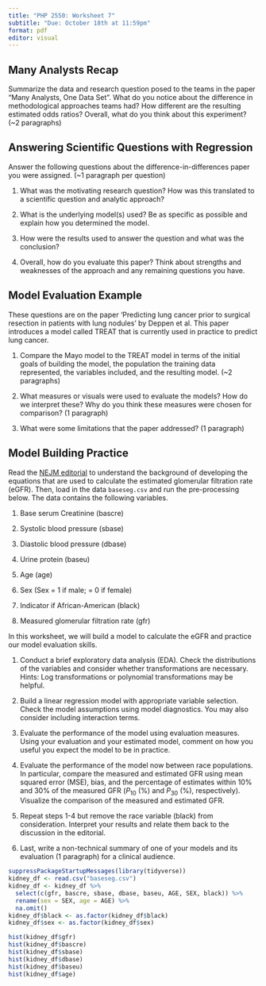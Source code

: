```yaml
---
title: "PHP 2550: Worksheet 7"
subtitle: "Due: October 18th at 11:59pm"
format: pdf
editor: visual
---
```


## Many Analysts Recap

Summarize the data and research question posed to the teams in the paper "Many Analysts, One Data Set". What do you notice about the difference in methodological approaches teams had? How different are the resulting estimated odds ratios? Overall, what do you think about this experiment? (\~2 paragraphs)

## Answering Scientific Questions with Regression

Answer the following questions about the difference-in-differences paper you were assigned. (\~1 paragraph per question)

1.  What was the motivating research question? How was this translated to a scientific question and analytic approach?

2.  What is the underlying model(s) used? Be as specific as possible and explain how you determined the model.

3.  How were the results used to answer the question and what was the conclusion?

4.  Overall, how do you evaluate this paper? Think about strengths and weaknesses of the approach and any remaining questions you have.

## Model Evaluation Example

These questions are on the paper 'Predicting lung cancer prior to surgical resection in patients with lung nodules' by Deppen et al. This paper introduces a model called TREAT that is currently used in practice to predict lung cancer.

1.  Compare the Mayo model to the TREAT model in terms of the initial goals of building the model, the population the training data represented, the variables included, and the resulting model. (\~2 paragraphs)

2.  What measures or visuals were used to evaluate the models? How do we interpret these? Why do you think these measures were chosen for comparison? (1 paragraph)

3.  What were some limitations that the paper addressed? (1 paragraph)

## Model Building Practice

Read the [NEJM editorial](https://www.nejm.org/doi/full/10.1056/NEJMe2114918) to understand the background of developing the equations that are used to calculate the estimated glomerular filtration rate (eGFR). Then, load in the data `baseseg.csv` and run the pre-processing below. The data contains the following variables.

1.  Base serum Creatinine (bascre)

2.  Systolic blood pressure (sbase)

3.  Diastolic blood pressure (dbase)

4.  Urine protein (baseu)

5.  Age (age)

6.  Sex (Sex = 1 if male; = 0 if female)

7.  Indicator if African-American (black)

8.  Measured glomerular filtration rate (gfr)

In this worksheet, we will build a model to calculate the eGFR and practice our model evaluation skills.

1.  Conduct a brief exploratory data analysis (EDA). Check the distributions of the variables and consider whether transformations are necessary. Hints: Log transformations or polynomial transformations may be helpful.

2.  Build a linear regression model with appropriate variable selection. Check the model assumptions using model diagnostics. You may also consider including interaction terms.

3.  Evaluate the performance of the model using evaluation measures. Using your evaluation and your estimated model, comment on how you useful you expect the model to be in practice.

4.  Evaluate the performance of the model now between race populations. In particular, compare the measured and estimated GFR using mean squared error (MSE), bias, and the percentage of estimates within 10% and 30% of the measured GFR ($P_{10}$ (%) and $P_{30}$ (%), respectively). Visualize the comparison of the measured and estimated GFR.

5.  Repeat steps 1-4 but remove the race variable (black) from consideration. Interpret your results and relate them back to the discussion in the editorial.

6.  Last, write a non-technical summary of one of your models and its evaluation (1 paragraph) for a clinical audience.

```r
suppressPackageStartupMessages(library(tidyverse))
kidney_df <- read.csv("baseseg.csv")
kidney_df <- kidney_df %>% 
  select(c(gfr, bascre, sbase, dbase, baseu, AGE, SEX, black)) %>%
  rename(sex = SEX, age = AGE) %>%
  na.omit()
kidney_df$black <- as.factor(kidney_df$black)
kidney_df$sex <- as.factor(kidney_df$sex)
```

```r
hist(kidney_df$gfr)
hist(kidney_df$bascre)
hist(kidney_df$sbase)
hist(kidney_df$dbase)
hist(kidney_df$baseu)
hist(kidney_df$age)
```
